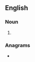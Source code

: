 {{also|watchnight|watch-night|watch night}}
==English==

===Noun===
{{en-noun|head=[[watch|Watch]] [[night|Night]]|Watch Nights}}

# {{alternative form of|en|watchnight}}

===Anagrams===
* {{anagrams|en|a=acghhinttw|night watch|night-watch|nightwatch}}
